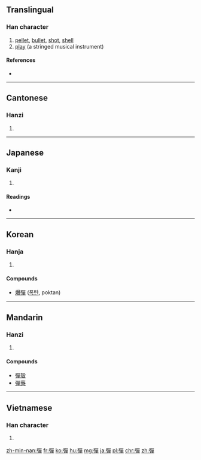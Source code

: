{{also|弹|弾}}
==Translingual==

===Han character===
{{Han char|rn=57|rad=弓|as=12|sn=15|four=1625<sub>6</sub>|canj=弓口口十 (NRRJ)|ids=⿰[[弓]][[單]]}}

# [[pellet]], [[bullet]], [[shot]], [[shell]]
# [[play]] (a stringed musical instrument)<!--needs to be checked-->

====References====
* {{Han ref|kx=0360.450|dkj=09865|dj=0678.330|hdz=21002.080|uh=5F48|ud=24392|bh=BC75|bd=48245}}

----

==Cantonese==

===Hanzi===
{{yue-hanzi|jyut=|y=daan6, taan4|sim=弹}}

# {{defn|lang=yue|sort=弓12}}

----

==Japanese==

===Kanji===
{{ja-kanji|grade=|rs=弓12}}

# {{defn|lang=ja|sort=弓12}}

====Readings====
* {{ja-readings|on=[[だん]] (dan)|kun=[[たま]] (tama), [[はずむ]] (hazumu), [[ひく]] (hiku)}}

----

==Korean==

===Hanja===
{{ko-hanja|hangeul=탄|eumhun=|rv=tan|mr=t'an|y=than}}

# {{defn|lang=ko|sort=弓12}}

====Compounds====
* [[爆彈]] ([[폭탄]], poktan)

----

==Mandarin==

===Hanzi===
{{cmn-hanzi|sim=弹|pin=[[dàn]] ([[dan4]]), [[tán]] ([[tan2]])|wg=tan<sup>4</sup>, tan<sup>2</sup>}}

# {{defn|lang=cmn|sort=弓12}}

====Compounds====
* [[彈殼]]
* [[彈藥]]

----

==Vietnamese==

===Han character===
{{vi-hantu|[[đàn]], [[đằn]], [[đan]], [[đạn]], [[đận]], [[rờn]]|rs=弓12}}

# {{defn|lang=vi|sort=弓12}}

[[zh-min-nan:彈]]
[[fr:彈]]
[[ko:彈]]
[[hu:彈]]
[[mg:彈]]
[[ja:彈]]
[[pl:彈]]
[[chr:彈]]
[[zh:彈]]